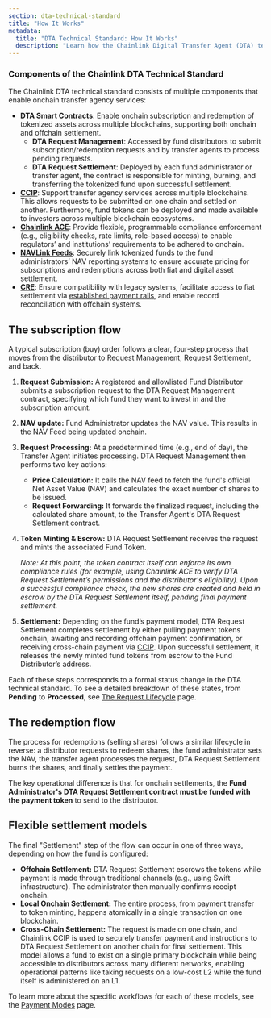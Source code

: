 ```yaml
---
section: dta-technical-standard
title: "How It Works"
metadata:
  title: "DTA Technical Standard: How It Works"
  description: "Learn how the Chainlink Digital Transfer Agent (DTA) technical standard works, including subscription and redemption flows and supported settlement models."
---
```



<Dta section="dtaNotes" />

### Components of the Chainlink DTA Technical Standard

The Chainlink DTA technical standard consists of multiple components that enable onchain transfer agency services:

- **DTA Smart Contracts**: Enable onchain subscription and redemption of tokenized assets across multiple blockchains, supporting both onchain and offchain settlement.
  - **DTA Request Management**: Accessed by fund distributors to submit subscription/redemption requests and by transfer agents to process pending requests.
  - **DTA Request Settlement**: Deployed by each fund administrator or transfer agent, the contract is responsible for minting, burning, and transferring the tokenized fund upon successful settlement.
- **[CCIP](/ccip)**: Support transfer agency services across multiple blockchains. This allows requests to be submitted on one chain and settled on another. Furthermore, fund tokens can be deployed and made available to investors across multiple blockchain ecosystems.
- **[Chainlink ACE](https://chain.link/automated-compliance-engine)**: Provide flexible, programmable compliance enforcement (e.g., eligibility checks, rate limits, role-based access) to enable regulators’ and institutions’ requirements to be adhered to onchain.
- **[NAVLink Feeds](/data-feeds/smartdata#navlink-feeds)**: Securely link tokenized funds to the fund administrators’ NAV reporting systems to ensure accurate pricing for subscriptions and redemptions across both fiat and digital asset settlement.
- **[CRE](https://chain.link/chainlink-runtime-environment)**: Ensure compatibility with legacy systems, facilitate access to fiat settlement via [established payment rails](https://www.swift.com/news-events/press-releases/swift-ubs-asset-management-and-chainlink-successfully-complete-innovative-pilot-bridge-tokenized-assets-existing-payment-systems), and enable record reconciliation with offchain systems.

## The subscription flow

A typical subscription (buy) order follows a clear, four-step process that moves from the distributor to Request Management, Request Settlement, and back.

<ClickToZoom
  src="/images/DTA/subscription-flow.png"
  caption="High-level overview of the DTA contract interactions for a typical subscription flow."
/>

1. **Request Submission:** A registered and allowlisted Fund Distributor submits a subscription request to the DTA Request Management contract, specifying which fund they want to invest in and the subscription amount.

1. **NAV update:** Fund Administrator updates the NAV value. This results in the NAV Feed being updated onchain.

1. **Request Processing:** At a predetermined time (e.g., end of day), the Transfer Agent initiates processing. DTA Request Management then performs two key actions:
   - **Price Calculation:** It calls the NAV feed to fetch the fund's official Net Asset Value (NAV) and calculates the exact number of shares to be issued.
   - **Request Forwarding:** It forwards the finalized request, including the calculated share amount, to the Transfer Agent's DTA Request Settlement contract.

1. **Token Minting & Escrow:** DTA Request Settlement receives the request and mints the associated Fund Token.

   _Note: At this point, the token contract itself can enforce its own compliance rules (for example, using Chainlink ACE to verify DTA Request Settlement’s permissions and the distributor's eligibility). Upon a successful compliance check, the new shares are created and held in escrow by the DTA Request Settlement itself, pending final payment settlement._

1. **Settlement:** Depending on the fund’s payment model, DTA Request Settlement completes settlement by either pulling payment tokens onchain, awaiting and recording offchain payment confirmation, or receiving cross-chain payment via [CCIP](/ccip). Upon successful settlement, it releases the newly minted fund tokens from escrow to the Fund Distributor’s address.

Each of these steps corresponds to a formal status change in the DTA technical standard. To see a detailed breakdown of these states, from **Pending** to **Processed**, see [The Request Lifecycle](/dta-technical-standard/concepts/request-lifecycle) page.

## The redemption flow

The process for redemptions (selling shares) follows a similar lifecycle in reverse: a distributor requests to redeem shares, the fund administrator sets the NAV, the transfer agent processes the request, DTA Request Settlement burns the shares, and finally settles the payment.

The key operational difference is that for onchain settlements, the **Fund Administrator's DTA Request Settlement contract must be funded with the payment token** to send to the distributor.

## Flexible settlement models

The final "Settlement" step of the flow can occur in one of three ways, depending on how the fund is configured:

- **Offchain Settlement:** DTA Request Settlement escrows the tokens while payment is made through traditional channels (e.g., using Swift infrastructure). The administrator then manually confirms receipt onchain.
- **Local Onchain Settlement:** The entire process, from payment transfer to token minting, happens atomically in a single transaction on one blockchain.
- **Cross-Chain Settlement:** The request is made on one chain, and Chainlink CCIP is used to securely transfer payment and instructions to DTA Request Settlement on another chain for final settlement. This model allows a fund to exist on a single primary blockchain while being accessible to distributors across many different networks, enabling operational patterns like taking requests on a low-cost L2 while the fund itself is administered on an L1.

To learn more about the specific workflows for each of these models, see the [Payment Modes](/dta-technical-standard/concepts/payment-modes) page.
